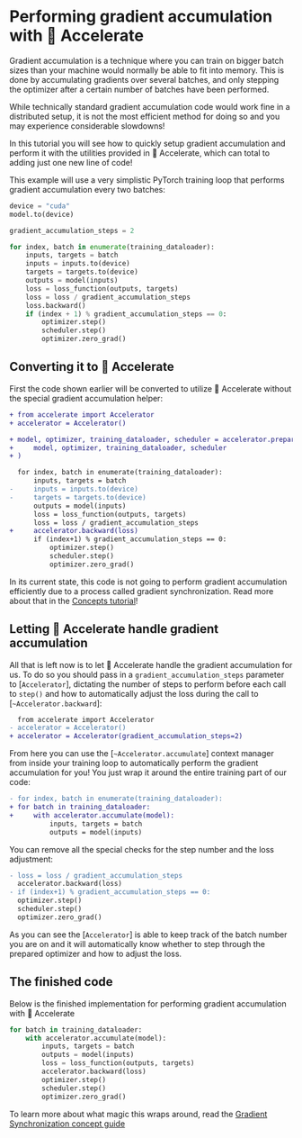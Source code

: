 <!--Copyright 2022 The HuggingFace Team. All rights reserved.

Licensed under the Apache License, Version 2.0 (the "License"); you may not use this file except in compliance with
the License. You may obtain a copy of the License at

http://www.apache.org/licenses/LICENSE-2.0

Unless required by applicable law or agreed to in writing, software distributed under the License is distributed on
an "AS IS" BASIS, WITHOUT WARRANTIES OR CONDITIONS OF ANY KIND, either express or implied. See the License for the
specific language governing permissions and limitations under the License.
-->

# Performing gradient accumulation with 🤗 Accelerate

Gradient accumulation is a technique where you can train on bigger batch sizes than 
your machine would normally be able to fit into memory. This is done by accumulating gradients over
several batches, and only stepping the optimizer after a certain number of batches have been performed.

While technically standard gradient accumulation code would work fine in a distributed setup, it is not the most efficient
method for doing so and you may experience considerable slowdowns!

In this tutorial you will see how to quickly setup gradient accumulation and perform it with the utilities provided in 🤗 Accelerate,
which can total to adding just one new line of code!

This example will use a very simplistic PyTorch training loop that performs gradient accumulation every two batches:

```python
device = "cuda"
model.to(device)

gradient_accumulation_steps = 2

for index, batch in enumerate(training_dataloader):
    inputs, targets = batch
    inputs = inputs.to(device)
    targets = targets.to(device)
    outputs = model(inputs)
    loss = loss_function(outputs, targets)
    loss = loss / gradient_accumulation_steps
    loss.backward()
    if (index + 1) % gradient_accumulation_steps == 0:
        optimizer.step()
        scheduler.step()
        optimizer.zero_grad()
```

## Converting it to 🤗 Accelerate

First the code shown earlier will be converted to utilize 🤗 Accelerate without the special gradient accumulation helper:

```diff
+ from accelerate import Accelerator
+ accelerator = Accelerator()

+ model, optimizer, training_dataloader, scheduler = accelerator.prepare(
+     model, optimizer, training_dataloader, scheduler
+ )

  for index, batch in enumerate(training_dataloader):
      inputs, targets = batch
-     inputs = inputs.to(device)
-     targets = targets.to(device)
      outputs = model(inputs)
      loss = loss_function(outputs, targets)
      loss = loss / gradient_accumulation_steps
+     accelerator.backward(loss)
      if (index+1) % gradient_accumulation_steps == 0:
          optimizer.step()
          scheduler.step()
          optimizer.zero_grad()
```

<Tip warning={true}>

  In its current state, this code is not going to perform gradient accumulation efficiently due to a process called gradient synchronization. Read more about that in the [Concepts tutorial](concept_guides/gradient_synchronization)!

</Tip>

## Letting 🤗 Accelerate handle gradient accumulation

All that is left now is to let 🤗 Accelerate handle the gradient accumulation for us. To do so you should pass in a `gradient_accumulation_steps` parameter to [`Accelerator`], dictating the number 
of steps to perform before each call to `step()` and how to automatically adjust the loss during the call to [`~Accelerator.backward`]:

```diff
  from accelerate import Accelerator
- accelerator = Accelerator()
+ accelerator = Accelerator(gradient_accumulation_steps=2)
```

From here you can use the [`~Accelerator.accumulate`] context manager from inside your training loop to automatically perform the gradient accumulation for you!
You just wrap it around the entire training part of our code: 

```diff
- for index, batch in enumerate(training_dataloader):
+ for batch in training_dataloader:
+     with accelerator.accumulate(model):
          inputs, targets = batch
          outputs = model(inputs)
```

You can remove all the special checks for the step number and the loss adjustment:

```diff
- loss = loss / gradient_accumulation_steps
  accelerator.backward(loss)
- if (index+1) % gradient_accumulation_steps == 0:
  optimizer.step()
  scheduler.step()
  optimizer.zero_grad()
```

As you can see the [`Accelerator`] is able to keep track of the batch number you are on and it will automatically know whether to step through the prepared optimizer and how to adjust the loss. 

## The finished code

Below is the finished implementation for performing gradient accumulation with 🤗 Accelerate

```python
for batch in training_dataloader:
    with accelerator.accumulate(model):
        inputs, targets = batch
        outputs = model(inputs)
        loss = loss_function(outputs, targets)
        accelerator.backward(loss)
        optimizer.step()
        scheduler.step()
        optimizer.zero_grad()
```

To learn more about what magic this wraps around, read the [Gradient Synchronization concept guide](/concept_guides/gradient_synchronization)
